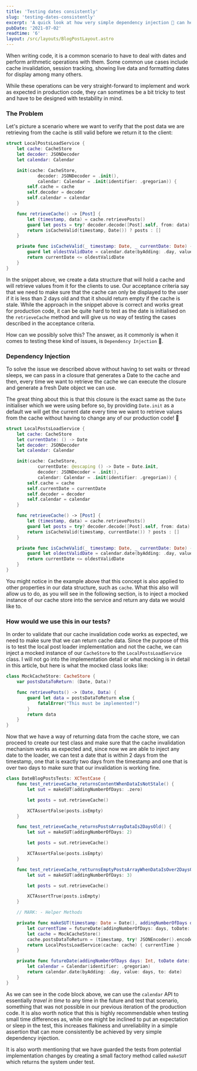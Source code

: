 ```yaml
---
title: 'Testing dates consistently'
slug: 'testing-dates-consistently'
excerpt: 'A quick look at how very simple dependency injection 💉 can help testing date differences using cache invalidation as an example.'
pubDate: '2021-07-02'
readtime: '6'
layout: /src/layouts/BlogPostLayout.astro
---
```


When writing code, it is a common scenario to have to deal with dates and perform arithmetic operations with them. Some common use cases include cache invalidation, session tracking, showing live data and formatting dates for display among many others.

While these operations can be very straight-forward to implement and work as expected in production code, they can sometimes be a bit tricky to test and have to be designed with testability in mind.

### The Problem

Let's picture a scenario where we want to verify that the post data we are retrieving from the cache is still valid before we return it to the client:

```swift:LocalPostsLoadService.swift
struct LocalPostsLoadService {
    let cache: CacheStore
    let decoder: JSONDecoder
    let calendar: Calendar

    init(cache: CacheStore,
            decoder: JSONDecoder = .init(),
            calendar: Calendar = .init(identifier: .gregorian)) {
        self.cache = cache
        self.decoder = decoder
        self.calendar = calendar
    }

    func retrieveCache() -> [Post] {
        let (timestamp, data) = cache.retrievePosts()
        guard let posts = try? decoder.decode([Post].self, from: data) else { return [] }
        return isCacheValid(timestamp, Date()) ? posts : []
    }

    private func isCacheValid(_ timestamp: Date, _ currentDate: Date) -> Bool {
        guard let oldestValidDate = calendar.date(byAdding: .day, value: 2, to: timestamp) else { return false }
        return currentDate <= oldestValidDate
    }
}
```

In the snippet above, we create a data structure that will hold a cache and will retrieve values from it for the clients to use. Our acceptance criteria say that we need to make sure that the cache can only be displayed to the user if it is less than 2 days old and that it should return empty if the cache is stale. While the approach in the snippet above is correct and works great for production code, it can be quite hard to test as the date is initialised on the `retrieveCache` method and will give us no way of testing the cases described in the acceptance criteria.

How can we possibly solve this? The answer, as it commonly is when it comes to testing these kind of issues, is `Dependency Injection` 💉.

### Dependency Injection

To solve the issue we described above without having to set waits or thread sleeps, we can pass in a closure that generates a Date to the cache and then, every time we want to retrieve the cache we can execute the closure and generate a fresh Date object we can use.

The great thing about this is that this closure is the exact same as the `Date` initialiser which we were using before so, by providing `Date.init` as a default we will get the current date every time we want to retrieve values from the cache without having to change any of our production code! 🎉

```swift:LocalPostsLoadService.swift
struct LocalPostsLoadService {
    let cache: CacheStore
    let currentDate: () -> Date
    let decoder: JSONDecoder
    let calendar: Calendar

    init(cache: CacheStore,
            currentDate: @escaping () -> Date = Date.init,
            decoder: JSONDecoder = .init(),
            calendar: Calendar = .init(identifier: .gregorian)) {
        self.cache = cache
        self.currentDate = currentDate
        self.decoder = decoder
        self.calendar = calendar
    }

    func retrieveCache() -> [Post] {
        let (timestamp, data) = cache.retrievePosts()
        guard let posts = try? decoder.decode([Post].self, from: data) else { return [] }
        return isCacheValid(timestamp, currentDate()) ? posts : []
    }

    private func isCacheValid(_ timestamp: Date, _ currentDate: Date) -> Bool {
        guard let oldestValidDate = calendar.date(byAdding: .day, value: 2, to: timestamp) else { return false }
        return currentDate <= oldestValidDate
    }
}
```

You might notice in the example above that this concept is also applied to other properties in our data structure, such as `cache`. What this also will allow us to do, as you will see in the following section, is to inject a mocked instance of our cache store into the service and return any data we would like to.

### How would we use this in our tests?

In order to validate that our cache invalidation code works as expected, we need to make sure that we can return cache data. Since the purpose of this is to test the local post loader implementation and not the cache, we can inject a mocked instance of our `CacheStore` to the `LocalPostsLoadService` class. I will not go into the implementation detail or what mocking is in detail in this article, but here is what the mocked class looks like:

```swift:MockCacheStore.swift
class MockCacheStore: CacheStore {
    var postsDataToReturn: (Date, Data)?

    func retrievePosts() -> (Date, Data) {
        guard let data = postsDataToReturn else {
            fatalError("This must be implemented!")
        }
        return data
    }
}
```

Now that we have a way of returning data from the cache store, we can proceed to create our test class and make sure that the cache invalidation mechanism works as expected and, since now we are able to inject any date to the loader, we can test a date that is within 2 days from the timestamp, one that is exactly two days from the timestamp and one that is over two days to make sure that our invalidation is working fine.

```swift:DateBlogPostsTests.swift
class DateBlogPostsTests: XCTestCase {
    func test_retrieveCache_returnsContentWhenDataIsNotStale() {
        let sut = makeSUT(addingNumberOfDays: .zero)

        let posts = sut.retrieveCache()

        XCTAssertFalse(posts.isEmpty)
    }

    func test_retrieveCache_returnsPostsArrayDataIs2DaysOld() {
        let sut = makeSUT(addingNumberOfDays: 2)

        let posts = sut.retrieveCache()

        XCTAssertFalse(posts.isEmpty)
    }

    func test_retrieveCache_retturnsEmptyPostsArrayWhenDataIsOver2DaysOld() {
        let sut = makeSUT(addingNumberOfDays: 3)

        let posts = sut.retrieveCache()

        XCTAssertTrue(posts.isEmpty)
    }

    // MARK: - Helper Methods

    private func makeSUT(timestamp: Date = Date(), addingNumberOfDays days: Int, posts: [Post] = [Post()]) -> LocalPostsLoadService {
        let currentTime = futureDate(addingNumberOfDays: days, toDate: timestamp)!
        let cache = MockCacheStore()
        cache.postsDataToReturn = (timestamp, try! JSONEncoder().encode(posts))
        return LocalPostsLoadService(cache: cache) { currentTime }
    }

    private func futureDate(addingNumberOfDays days: Int, toDate date: Date) -> Date? {
        let calendar = Calendar(identifier: .gregorian)
        return calendar.date(byAdding: .day, value: days, to: date)
    }
}
```

As we can see in the code block above, we can use the `calendar` API to essentially _travel in time_ to any time in the future and test that scenario, something that was not possible in our previous iteration of the production code. It is also worth notice that this is highly recommendable when testing small time differences as, while one might be inclined to put an expectation or sleep in the test, this increases flakiness and unreliability in a simple assertion that can more consistently be achieved by very simple dependency injection.

It is also worth mentioning that we have guarded the tests from potential implementation changes by creating a small factory method called `makeSUT` which returns the system under test.
